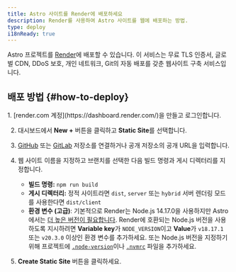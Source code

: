 ```yaml
---
title: Astro 사이트를 Render에 배포하세요
description: Render를 사용하여 Astro 사이트를 웹에 배포하는 방법.
type: deploy
i18nReady: true
---
```


Astro 프로젝트를 [Render](https://render.com/)에 배포할 수 있습니다. 이 서비스는 무료 TLS 인증서, 글로벌 CDN, DDoS 보호, 개인 네트워크, Git의 자동 배포를 갖춘 웹사이트 구축 서비스입니다.

## 배포 방법 \{#how-to-deploy\}

<Steps>
1. [render.com 계정](https://dashboard.render.com/)을 만들고 로그인합니다.

2. 대시보드에서 **New +** 버튼을 클릭하고 **Static Site**를 선택합니다.

3. [GitHub](https://github.com/) 또는 [GitLab](https://about.gitlab.com/) 저장소를 연결하거나 공개 저장소의 공개 URL을 입력합니다.

4. 웹 사이트 이름을 지정하고 브랜치를 선택한 다음 빌드 명령과 게시 디렉터리를 지정합니다.
   - **빌드 명령:** `npm run build`
   - **게시 디렉터리:** 정적 사이트라면 `dist`, `server` 또는 `hybrid` 서버 렌더링 모드를 사용한다면 `dist/client`
   - **환경 변수 (고급)**: 기본적으로 Render는 Node.js 14.17.0을 사용하지만 Astro에서는 [더 높은 버전이 필요합니다](/ko/install-and-setup/#prerequisites). Render에 호환되는 Node.js 버전을 사용하도록 지시하려면 **Variable key**가 `NODE_VERSION`이고 **Value**가 `v18.17.1` 또는 `v20.3.0` 이상인 환경 변수를 추가하세요. 또는 Node.js 버전을 지정하기 위해 프로젝트에 [`.node-version`](https://render.com/docs/node-version)이나 [`.nvmrc`](https://render.com/docs/node-version) 파일을 추가하세요.

5. **Create Static Site** 버튼을 클릭하세요.
</Steps>
